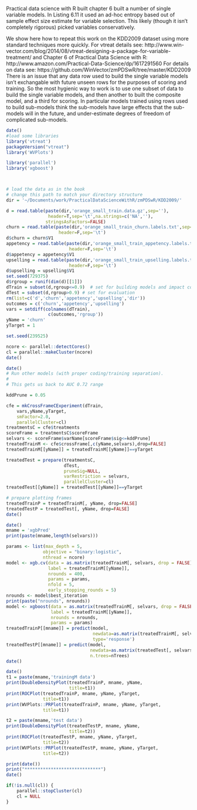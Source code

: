 

Practical data science with R built chapter 6 built a number of single variable models.
In Listing 6.11 it used an ad-hoc entropy based out of sample effect size estimate
for variable selection.  This likely (though it isn't completely rigorous) picked 
variables conservatively.

We show here how to repeat this work on the KDD2009 dataset using more standard
techniques more quickly.
For vtreat details see: 
   http://www.win-vector.com/blog/2014/08/vtreat-designing-a-package-for-variable-treatment/
and Chapter 6 of Practical Data Science with R: 
    http://www.amazon.com/Practical-Data-Science/dp/1617291560
For details on data see: 
    https://github.com/WinVector/zmPDSwR/tree/master/KDD2009
There is an issue that any data row used to build the single variable models isn't
exchangable with future unseen rows for the purposes of scoring and training.  So
the most hygienic way to work is to use one subset of data to build the single variable models,
and then another to built the composite model, and a third for scoring.  In particular
models trained using rows used to build sub-models think the sub-models have large effects
that the sub-models will in the future, and under-estimate degrees of freedom of complicated
sub-models.


```r
date()
#load some libraries
library('vtreat')
packageVersion("vtreat")
library('WVPlots') 

library('parallel')
library('xgboost')



# load the data as in the book
# change this path to match your directory structure
dir = '~/Documents/work/PracticalDataScienceWithR/zmPDSwR/KDD2009/' 

d = read.table(paste(dir,'orange_small_train.data.gz',sep=''),
                header=T,sep='\t',na.strings=c('NA',''), 
               stringsAsFactors=FALSE)
churn = read.table(paste(dir,'orange_small_train_churn.labels.txt',sep=''),
                    header=F,sep='\t')
d$churn = churn$V1
appetency = read.table(paste(dir,'orange_small_train_appetency.labels.txt',sep=''),
                        header=F,sep='\t')
d$appetency = appetency$V1
upselling = read.table(paste(dir,'orange_small_train_upselling.labels.txt',sep=''),
                        header=F,sep='\t')
d$upselling = upselling$V1
set.seed(729375)
d$rgroup = runif(dim(d)[[1]])
dTrain = subset(d,rgroup<=0.9)  # set for building models and impact coding
dTest = subset(d,rgroup>0.9) # set for evaluation
rm(list=c('d','churn','appetency','upselling','dir'))
outcomes = c('churn','appetency','upselling')
vars = setdiff(colnames(dTrain),
                c(outcomes,'rgroup'))
yName = 'churn'
yTarget = 1

set.seed(239525)

ncore <- parallel::detectCores()
cl = parallel::makeCluster(ncore)
date()
```




```r
date()
# Run other models (with proper coding/training separation).
#
# This gets us back to AUC 0.72 range

kddPrune = 0.05

cfe = mkCrossFrameCExperiment(dTrain,
    vars,yName,yTarget,
    smFactor=2.0, 
    parallelCluster=cl)
treatmentsC = cfe$treatments
scoreFrame = treatmentsC$scoreFrame
selvars <- scoreFrame$varName[scoreFrame$sig<=kddPrune]
treatedTrainM <- cfe$crossFrame[,c(yName,selvars),drop=FALSE]
treatedTrainM[[yName]] = treatedTrainM[[yName]]==yTarget

treatedTest = prepare(treatmentsC,
                      dTest,
                      pruneSig=NULL, 
                      varRestriction = selvars,
                      parallelCluster=cl)
treatedTest[[yName]] = treatedTest[[yName]]==yTarget

# prepare plotting frames
treatedTrainP = treatedTrainM[, yName, drop=FALSE]
treatedTestP = treatedTest[, yName, drop=FALSE]
date()
```

```r
date()
mname = 'xgbPred'
print(paste(mname,length(selvars)))

params <- list(max_depth = 5, 
              objective = "binary:logistic",
              nthread = ncore)
model <- xgb.cv(data = as.matrix(treatedTrainM[, selvars, drop = FALSE]),
                label = treatedTrainM[[yName]],
                nrounds = 400,
                params = params,
                nfold = 5,
                early_stopping_rounds = 5)
nrounds <- model$best_iteration
print(paste("nrounds", nrounds))
model <- xgboost(data = as.matrix(treatedTrainM[, selvars, drop = FALSE]),
                 label = treatedTrainM[[yName]],
                 nrounds = nrounds,
                 params = params)
treatedTrainP[[mname]] = predict(model, 
                                 newdata=as.matrix(treatedTrainM[, selvars, drop = FALSE]), 
                                 type='response')
treatedTestP[[mname]] = predict(model,
                                newdata=as.matrix(treatedTest[, selvars, drop = FALSE]), 
                                n.trees=nTrees)
date()
```

```r
date()
t1 = paste(mname,'trainingM data')
print(DoubleDensityPlot(treatedTrainP, mname, yName, 
                        title=t1))
print(ROCPlot(treatedTrainP, mname, yName, yTarget,
              title=t1))
print(WVPlots::PRPlot(treatedTrainP, mname, yName, yTarget,
              title=t1))

t2 = paste(mname,'test data')
print(DoubleDensityPlot(treatedTestP, mname, yName, 
                        title=t2))
print(ROCPlot(treatedTestP, mname, yName, yTarget,
              title=t2))
print(WVPlots::PRPlot(treatedTestP, mname, yName, yTarget,
              title=t2))

print(date())
print("*****************************")
date()
```

```r
if(!is.null(cl)) {
    parallel::stopCluster(cl)
    cl = NULL
}
```

